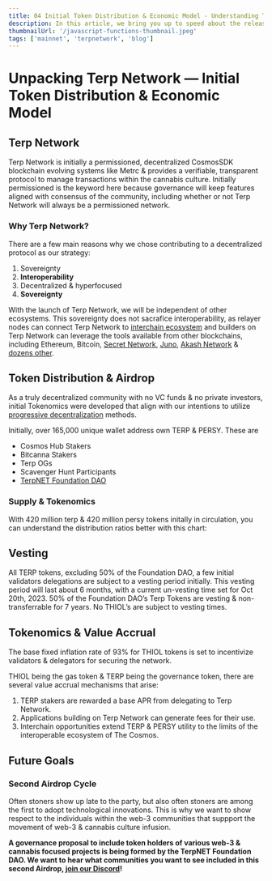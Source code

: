 ---
title: 04 Initial Token Distribution & Economic Model - Understanding Terp Network
description: In this article, we bring you up to speed about the release of our tokenomics, and updates about the upcoming airdrop of TERP & THIOL
thumbnailUrl: '/javascript-functions-thumbnail.jpeg'
tags: ['mainnet', 'terpnetwork', 'blog']
---
# Unpacking Terp Network — Initial Token Distribution & Economic Model

## Terp Network
Terp Network is initially a permissioned, decentralized CosmosSDK blockchain evolving systems like Metrc & provides a verifiable, transparent protocol to manage transactions within the cannabis culture. Initially permissioned is the keyword here because governance will keep features aligned with consensus of the community, including whether or not Terp Network will always be a permissioned network.

### Why Terp Network?

There are a few main reasons why we chose contributing to a decentralized protocol as our strategy:

1. Sovereignty
2. **Interoperability**
3. Decentralized & hyperfocused
4. **Sovereignty**

With the launch of Terp Network, we will be independent of other ecosystems. This sovereignty does not sacrafice interoperability, as relayer nodes can connect Terp Network to [interchain ecosystem](https://hub.mintscan.io/chains/ibc-network) and builders on Terp Network can leverage the tools available from other blockchains, including Ethereum, Bitcoin, [Secret Network](https://scrt.network/), [Juno](https://junonetwork.io), [Akash Network](https://akash.network/) & [dozens other](https://mapofzones.com/).

## Token Distribution & Airdrop

As a truly decentralized community with no VC funds & no private investors, initial Tokenomics were developed that align with our intentions to utilize [progressive decentralization](https://a16zcrypto.com/content/article/progressive-decentralization-crypto-product-management/) methods.

Initially, over 165,000 unique wallet address own TERP & PERSY. These are
- Cosmos Hub Stakers
- Bitcanna Stakers
- Terp OGs
- Scavenger Hunt Participants
- [TerpNET Foundation DAO](https://daodao.zone/dao/juno1sgutr9c73ecyzuux8lzvl2r2jj86u3xwxlt9q62h4kmtaegrgyyqn7udgf#proposals)

### Supply & Tokenomics
With 420 million terp & 420 million persy tokens initally in circulation, you can understand the distribution ratios better with this chart:

## Vesting
All TERP tokens, excluding 50% of the Foundation DAO, a few initial validators delegations are subject to a vesting period initially. This vesting period will last about 6 months, with a current un-vesting time set for Oct 20th, 2023. 50% of the Foundation DAO’s Terp Tokens are vesting & non-transferrable for 7 years. No THIOL’s are subject to vesting times.

## Tokenomics & Value Accrual

The base fixed inflation rate of 93% for THIOL tokens is set to incentivize validators & delegators for securing the network.

THIOL being the gas token & TERP being the governance token, there are several value accrual mechanisms that arise:

1. TERP stakers are rewarded a base APR from delegating to Terp Network.
2. Applications building on Terp Network can generate fees for their use.
3. Interchain opportunities extend TERP & PERSY utility to the limits of the interoperable ecosystem of The Cosmos.

## Future Goals 

### Second Airdrop Cycle

Often stoners show up late to the party, but also often stoners are among the first to adopt technological innovations. This is why we want to show respect to the individuals within the web-3 communities that suppport the movement of web-3 & cannabis culture infusion.

**A governance proposal to include token holders of various web-3 & cannabis focused projects is being formed by the TerpNET Foundation DAO. We want to hear what communities you want to see included in this second Airdrop, [join our Discord](https://discord.com/invite/9mFZc4XEDA)!**